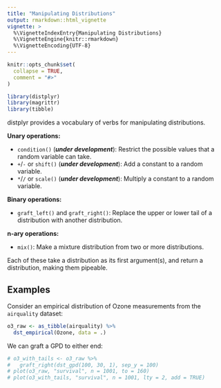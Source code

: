```yaml
---
title: "Manipulating Distributions"
output: rmarkdown::html_vignette
vignette: >
  %\VignetteIndexEntry{Manipulating Distributions}
  %\VignetteEngine{knitr::rmarkdown}
  %\VignetteEncoding{UTF-8}
---
```


```r
knitr::opts_chunk$set(
  collapse = TRUE,
  comment = "#>"
)
```

```r
library(distplyr)
library(magrittr)
library(tibble)
```

distplyr provides a vocabulary of verbs for manipulating distributions.

**Unary operations:**

- `condition()` (**_under development_**): Restrict the possible values that a random variable can take.
- `+`/`-` or `shift()` (**_under development_**): Add a constant to a random variable.
- `*`/`/` or `scale()` (**_under development_**): Multiply a constant to a random variable.

**Binary operations:**

- `graft_left()` and `graft_right()`: Replace the upper or lower tail of a distribution with another distribution.

**n-ary operations:**

- `mix()`: Make a mixture distribution from two or more distributions. 

Each of these take a distribution as its first argument(s), and return a distribution, making them pipeable.

## Examples

Consider an empirical distribution of Ozone measurements from the `airquality` dataset:

```r
o3_raw <- as_tibble(airquality) %>% 
  dst_empirical(Ozone, data = .)
```

We can graft a GPD to either end:

```r
# o3_with_tails <- o3_raw %>% 
#   graft_right(dst_gpd(100, 30, 1), sep_y = 100)
# plot(o3_raw, "survival", n = 1001, to = 160)
# plot(o3_with_tails, "survival", n = 1001, lty = 2, add = TRUE)
```



